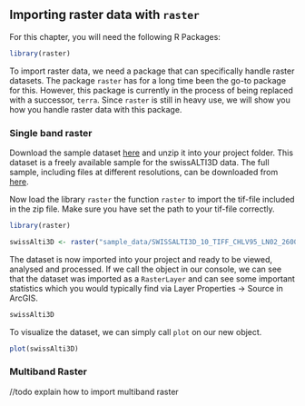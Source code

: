 ## Importing raster data with `raster`

For this chapter, you will need the following R Packages:

```r
library(raster)
```

To import raster data, we need a package that can specifically handle raster datasets. The package `raster` has for a long time been the go-to package for this. However, this package is currently in the process of being replaced with a successor, `terra`. Since `raster` is still in heavy use, we will show you how you handle raster data with this package.

### Single band raster

Download the sample dataset [here](https://github.com/arc2r/book/raw/master/sample_data/SWISSALTI3D_10_TIFF_CHLV95_LN02_2600_1196.zip) and unzip it into your project folder. This dataset is a freely available sample for the swissALTI3D data. The full sample, including files at different resolutions, can be downloaded from [here](https://cms.geo.admin.ch/Topo/swissalti3d/swissalti3dgeotifflv95.zip).

Now load the library `raster` the function `raster` to import the tif-file included in the zip file. Make sure you have set the path to your tif-file correctly.

```r
library(raster)

swissAlti3D <- raster("sample_data/SWISSALTI3D_10_TIFF_CHLV95_LN02_2600_1196.tif")
```

The dataset is now imported into your project and ready to be viewed, analysed and processed. If we call the object in our console, we can see that the dataset was imported as a `RasterLayer` and can see some important statistics which you would typically find via Layer Properties -\> Source in ArcGIS.

```r
swissAlti3D
```

To visualize the dataset, we can simply call `plot` on our new object.

```r
plot(swissAlti3D)
```

### Multiband Raster

//todo explain how to import multiband raster
